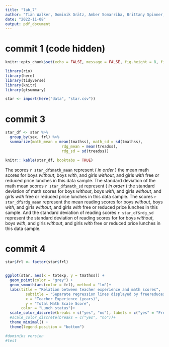 ```yaml
---
title: "lab_7"
author: "Tian Walker, Dominik Grätz, Amber Somarriba, Brittany Spinner, Rachel Miller-Moudgil"
date: "2022-11-08"
output: pdf_document
---
```



# commit 1 (code hidden)
```r
knitr::opts_chunk$set(echo = FALSE, message = FALSE, fig.height = 8, fig.width = 6.5)

library(rio)
library(here)
library(tidyverse)
library(knitr)
library(gtsummary)

star <- import(here("data", "star.csv"))

```

# commit 3
```r

star_df <- star %>% 
  group_by(sex, frl) %>% 
  summarize(math_mean = mean(tmathss), math_sd = sd(tmathss),
                         rdg_mean = mean(treadss),
                         rdg_sd = sd(treadss))

knitr:: kable(star_df, booktabs = TRUE)

```

The scores `r star_df$math_mean` represent ( _in order_ ) the mean math scores for boys _without_, boys _with_, and girls _without_, and girls _with_ free or reduced price lunches in this data sample. The standard deviation of the math mean scores `r star_df$math_sd` represent ( _in order_ ) the standard deviation of math scores for boys _without_, boys _with_, and girls _without_, and girls _with_ free or reduced price lunches in this data sample. The  scores `r star_df$rdg_mean` represent the mean reading scores for boys _without_, boys _with_, and girls _without_, and girls _with_ free or reduced price lunches in this sample. And the standard deviation of reading scores `r star_df$rdg_sd` represent the standard deviation of reading scores for for boys _without_, boys _with_, and girls _without_, and girls _with_ free or reduced price lunches in this data sample.

# commit 4
```r
star$frl <- factor(star$frl)


ggplot(star, aes(x = totexp, y = tmathss)) +
  geom_point(color = "grey") + 
  geom_smooth(aes(color = frl), method = "lm")+
  labs(title = "Relation between teacher experience and math scores",
         subtitle = "Separate regression lines displayed by freereduces price lunch status",
         x = "Teacher Experience (years)",
         y = "Total Math Scale Score", 
       color = "Lunch status")+
  scale_color_discrete(breaks = c("yes", "no"), labels = c("yes" = "Free/Reduced Price Meals", "no" = "Paid Meals"))+
  #scale_color_discrete(breaks = c("yes", "no"))+
  theme_minimal() +
  theme(legend.position = "bottom")

#dominiks version
#test
```
